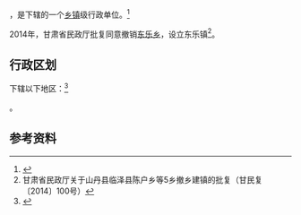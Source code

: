{{中国乡级行政区|62/07/25/200/000}}

'''{{PAGENAMEBASE}}'''，是{{PRC admin/fullname|62/07/25/200/000|3}}下辖的一个[[乡镇|乡镇]]级行政单位。<ref>{{PRC admin/ref sgc|{{PRC admin/parent|62/07/25/200/000}}}}</ref>

2014年，甘肃省民政厅批复同意撤销[[东乐乡|东乐乡]]，设立东乐镇<ref>甘肃省民政厅关于山丹县临泽县陈户乡等5乡撤乡建镇的批复（甘民复〔2014〕100号）</ref>。

== 行政区划 ==

{{PAGENAMEBASE}}下辖以下地区：<ref>{{PRC admin/ref sgc|62/07/25/200/000}}</ref>

{{PRC admin/children|62/07/25/200/000}}。

== 参考资料 ==

{{reflist}}

{{行政区划小作品}}
{{PRC admin/navcat|62/07/25/200/000}}